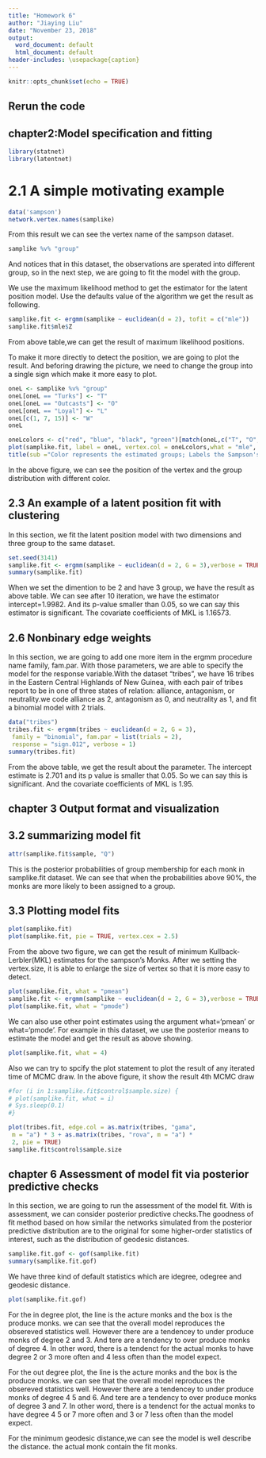 ---
title: "Homework 6"
author: "Jiaying Liu"
date: "November 23, 2018"
output:
  word_document: default
  html_document: default
header-includes: \usepackage{caption}
---

```{r setup, include=FALSE}
knitr::opts_chunk$set(echo = TRUE)
```

## Rerun the code
## chapter2:Model specification and fitting 
```{r,echo=FALSE,warning=FALSE,include=FALSE}
library(statnet)
library(latentnet)
```

# 2.1 A simple motivating example
```{r}
data('sampson')
network.vertex.names(samplike)
```
From this result we can see the vertex name of the sampson dataset.

```{r}
samplike %v% "group"
```
And notices that in this dataset, the observations are sperated into different group, so in the next step, we are going to fit the model with the group. 

We use the maximum likelihood method to get the estimator for the latent position model. Use the defaults value of the algorithm we get the result as following. 
```{r}
samplike.fit <- ergmm(samplike ~ euclidean(d = 2), tofit = c("mle"))
samplike.fit$mle$Z
```
From above table,we can get the result of maximum likelihood positions. 

To make it more directly to detect the position, we are going to plot the result. And beforing drawing the picture, we need to change the group into a single sign which make it more easy to plot.
```{r}
oneL <- samplike %v% "group"
oneL[oneL == "Turks"] <- "T"
oneL[oneL == "Outcasts"] <- "O"
oneL[oneL == "Loyal"] <- "L"
oneL[c(1, 7, 15)] <- "W"
oneL
```

```{r,warning=FALSE}
oneLcolors <- c("red", "blue", "black", "green")[match(oneL,c("T", "O", "L", "W"))]
plot(samplike.fit, label = oneL, vertex.col = oneLcolors,what = "mle", main = "MLE positions", print.formula = FALSE,labels = TRUE)
title(sub ="Color represents the estimated groups; Labels the Sampson's groups")
```
In the above figure, we can see the position of the vertex and the group distribution with different color. 

## 2.3 An example of a latent position fit with clustering
In this section, we fit the latent position model with two dimensions and three group to the same dataset. 
```{r,warning=FALSE}
set.seed(3141)
samplike.fit <- ergmm(samplike ~ euclidean(d = 2, G = 3),verbose = TRUE)
summary(samplike.fit)
```
When we set the dimention to be 2 and have 3 group, we have the result as above table. We can see after 10 iteration, we have the estimator intercept=1.9982. And its p-value smaller than 0.05, so we can say this estimator is significant. The covariate coefficients of MKL is 1.16573. 

## 2.6 Nonbinary edge weights 
In this section, we are going to add one more item in the ergmm procedure name family, fam.par. With those parameters, we are able to specify the model for the response variable.With the dataset "tribes", we have 16 tribes in the Eastern Central Highlands of New Guinea, with each pair of tribes report to be in one of three states of relation: alliance, antagonism, or neutrality.we code alliance as 2, antagonism as 0, and neutrality as 1, and fit a binomial model with 2 trials.
```{r}
data("tribes")
tribes.fit <- ergmm(tribes ~ euclidean(d = 2, G = 3),
 family = "binomial", fam.par = list(trials = 2),
 response = "sign.012", verbose = 1)
summary(tribes.fit)
```
From the above table, we get the result about the parameter. The intercept estimate is 2.701 and its p value is smaller that 0.05. So we can say this is significant. And the covariate coefficients of MKL is 1.95.

## chapter 3 Output format and visualization
## 3.2 summarizing model fit 
```{r}
attr(samplike.fit$sample, "Q")
```
This is the posterior probabilities of group membership for each monk in samplike.fit dataset. We can see that when the probabilities above 90%, the monks are more likely to been assigned to a group. 

## 3.3 Plotting model fits 
```{r,warning=FALSE}

plot(samplike.fit)
plot(samplike.fit, pie = TRUE, vertex.cex = 2.5)
```
From the above two figure, we can get the result of minimum Kullback-Lerbler(MKL) estimates for the sampson's Monks. After we setting the vertex.size, it is able to enlarge the size of vertex so that it is more easy to detect. 

```{r,warning=FALSE}
plot(samplike.fit, what = "pmean")
samplike.fit <- ergmm(samplike ~ euclidean(d = 2, G = 3),verbose = TRUE,tofit=('pmode'))
plot(samplike.fit, what = "pmode")
```
We can also use other point estimates using the argument what='pmean' or what='pmode'. For example in this dataset, we use the posterior means to estimate the model and get the result as above showing. 


```{r,warning=FALSE}
plot(samplike.fit, what = 4)
```
Also we can try to spcify the plot statement to plot the result of any iterated time of MCMC draw. In the above figure, it show the result 4th MCMC draw
```{r,warning=FALSE}
#for (i in 1:samplike.fit$control$sample.size) {
# plot(samplike.fit, what = i)
# Sys.sleep(0.1)
#}

```

```{r,warning=FALSE}
plot(tribes.fit, edge.col = as.matrix(tribes, "gama",
 m = "a") * 3 + as.matrix(tribes, "rova", m = "a") *
 2, pie = TRUE)
samplike.fit$control$sample.size
```


## chapter 6 Assessment of model fit via posterior predictive checks 
In this section, we are going to run the assessment of the model fit. With is assessment, we can consider posterior predictive checks.The goodness of fit method based on how similar the networks simulated from the posterior predictive distribution are to the original for some higher-order statistics of interest, such as the distribution of geodesic distances.

```{r,warning=FALSE}
samplike.fit.gof <- gof(samplike.fit)
summary(samplike.fit.gof)
```
We have three kind of default statistics which are idegree, odegree and geodesic distance.
```{r}
plot(samplike.fit.gof)
```
For the in degree plot, the line is the acture monks and the box is the produce monks. we can see that the overall model reproduces the obsereved statistics well. However there are a tendencey to under produce monks of degree 2 and 3. And tere are a tendency  to over produce monks of degree 4. In other word, there is a tendenct for the actual monks to have degree 2 or 3 more often and 4 less often than the model expect. 


For the out degree plot, the line is the acture monks and the box is the produce monks. we can see that the overall model reproduces the obsereved statistics well. However there are a tendencey to under produce monks of degree 4 5 and 6. And tere are a tendency  to over produce monks of degree 3 and 7. In other word, there is a tendenct for the actual monks to have degree 4 5 or 7 more often and 3 or 7 less often than the model expect. 

For the minimum geodesic distance,we can see the model is well describe the distance. the actual monk contain the fit monks.  